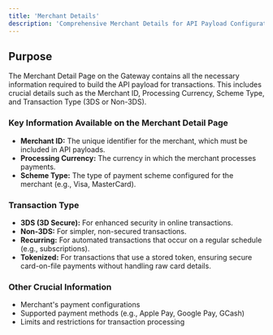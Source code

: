 ```yaml
---
title: 'Merchant Details'
description: 'Comprehensive Merchant Details for API Payload Configuration'
---
```


## Purpose
The Merchant Detail Page on the Gateway contains all the necessary information required to build the API payload for transactions. This includes crucial details such as the Merchant ID, Processing Currency, Scheme Type, and Transaction Type (3DS or Non-3DS).

### Key Information Available on the Merchant Detail Page
- **Merchant ID:** The unique identifier for the merchant, which must be included in API payloads.
- **Processing Currency:** The currency in which the merchant processes payments.
- **Scheme Type:** The type of payment scheme configured for the merchant (e.g., Visa, MasterCard).

### Transaction Type
- **3DS (3D Secure):** For enhanced security in online transactions.
- **Non-3DS:** For simpler, non-secured transactions.
- **Recurring:** For automated transactions that occur on a regular schedule (e.g., subscriptions).
- **Tokenized:** For transactions that use a stored token, ensuring secure card-on-file payments without handling raw card details.

### Other Crucial Information
- Merchant's payment configurations
- Supported payment methods (e.g., Apple Pay, Google Pay, GCash)
- Limits and restrictions for transaction processing